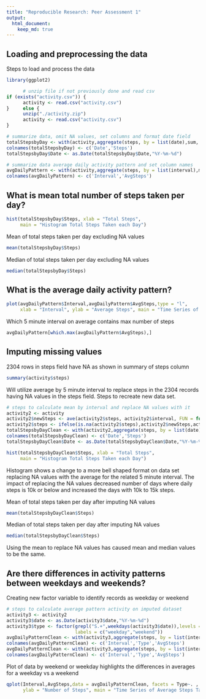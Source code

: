 ```yaml
---
title: "Reproducible Research: Peer Assessment 1"
output: 
  html_document:
    keep_md: true
---
```



## Loading and preprocessing the data
Steps to load and process the data

```R
library(ggplot2)

      # unzip file if not previously done and read csv
if (exists("activity.csv")) {
      activity <- read.csv("activity.csv")
}     else {
      unzip("./activity.zip")
      activity <- read.csv("activity.csv")
}

# summarize data, omit NA values, set columns and format date field
totalStepsbyDay <- with(activity,aggregate(steps, by = list(date),sum, na.rm = TRUE))
colnames(totalStepsbyDay) <- c('Date','Steps')
totalStepsbyDay$Date <- as.Date(totalStepsbyDay$Date,"%Y-%m-%d")

# summarize data average daily activity pattern and set column names
avgDailyPattern <- with(activity,aggregate(steps, by = list(interval),mean, na.rm = TRUE))
colnames(avgDailyPattern) <- c('Interval','AvgSteps')

```

## What is mean total number of steps taken per day?

```R

hist(totalStepsbyDay$Steps, xlab = "Total Steps", 
     main = "Histogram Total Steps Taken each Day")
```

Mean of total steps taken per day excluding NA values

```R

mean(totalStepsbyDay$Steps)

```

Median of total steps taken per day excluding NA values

```R

median(totalStepsbyDay$Steps)

```

## What is the average daily activity pattern?

```R

plot(avgDailyPattern$Interval,avgDailyPattern$AvgSteps,type = "l",
     xlab = "Interval", ylab = "Average Steps", main = "Time Series of Average Steps Taken")

```

Which 5 minute interval on average contains max number of steps

```R

avgDailyPattern[which.max(avgDailyPattern$AvgSteps),]

```

## Imputing missing values

2304 rows in steps field have NA as shown in summary of steps column

```  R

summary(activity$steps)

```

Will utilize average by 5 minute interval to replace steps in the 2304 records having NA values in the steps field.  Steps to recreate new data set.

``` R

# steps to calculate mean by interval and replace NA values with it
activity2 <- activity
activity2$newSteps <- ave(activity2$steps, activity2$interval, FUN = function(x)mean(x[!is.na(x)]))
activity2$steps <- ifelse(is.na(activity2$steps),activity2$newSteps,activity2$steps)
totalStepsbyDayClean <- with(activity2,aggregate(steps, by = list(date),sum))
colnames(totalStepsbyDayClean) <- c('Date','Steps')
totalStepsbyDayClean$Date <- as.Date(totalStepsbyDayClean$Date,"%Y-%m-%d")

hist(totalStepsbyDayClean$Steps, xlab = "Total Steps", 
     main = "Histogram Total Steps Taken each Day")
```

Histogram shows a change to a more bell shaped format on data set replacing NA values with the average for the related 5 minute interval. The impact of replacing the NA values decreased number of days where daily steps is 10k or below and increased the days with 10k to 15k steps.  


Mean of total steps taken per day after imputing NA values

```R

mean(totalStepsbyDayClean$Steps)

```

Median of total steps taken per day after imputing NA values

```R

median(totalStepsbyDayClean$Steps)

```

Using the mean to replace NA values has caused mean and median values to be the same.


## Are there differences in activity patterns between weekdays and weekends?

Creating new factor variable to identify records as weekday or weekend

``` R

# steps to calculate average pattern activity on imputed dataset
activity3 <- activity2
activity3$date <- as.Date(activity3$date,"%Y-%m-%d")
activity3$type <- factor(grepl("S.+",weekdays(activity3$date)),levels = c(FALSE,TRUE),
                         labels = c("weekday","weekend"))
avgDailyPatternClean <- with(activity3,aggregate(steps, by = list(interval,type),mean))
colnames(avgDailyPatternClean) <- c('Interval','Type','AvgSteps')
avgDailyPatternClean <- with(activity3,aggregate(steps, by = list(interval,type),mean))
colnames(avgDailyPatternClean) <- c('Interval','Type','AvgSteps')

```

Plot of data by weekend or weekday highlights the differences in averages for a weekday vs a weekend

``` R

qplot(Interval,AvgSteps,data = avgDailyPatternClean, facets = Type~. , geom = "line",
      ylab = "Number of Steps", main = "Time Series of Average Steps Taken", colour = Type)

```

